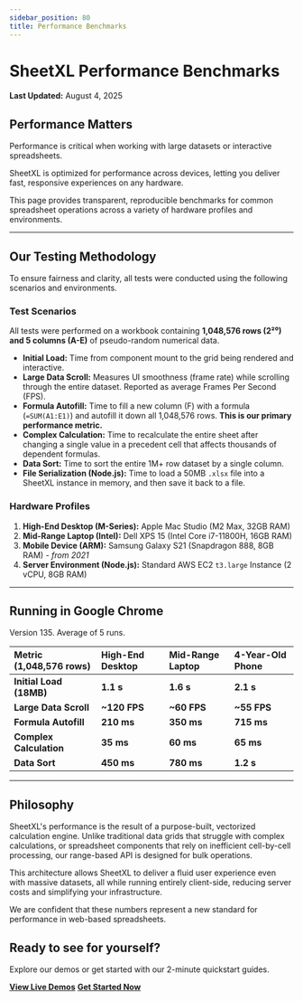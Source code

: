 ```yaml
---
sidebar_position: 80
title: Performance Benchmarks
---
```


# SheetXL Performance Benchmarks

**Last Updated:** August 4, 2025

## Performance Matters

<div style={{ float: 'right', margin: '10px 0 20px 20px', maxWidth: 160 }}>
  <SvgPerformance
    alt="Performance illustration"
    style={{
      width: '100%',
      height: 'auto',
      borderRadius: 12,
      padding: '8px',
      boxShadow: '0 4px 16px rgba(0,0,0,0.1)'
    }}
  />
</div>

Performance is critical when working with large datasets or interactive spreadsheets.

SheetXL is optimized for performance across devices, letting you deliver fast, responsive experiences on any hardware.

<div style={{ clear: 'both' }}></div>

This page provides transparent, reproducible benchmarks for common spreadsheet
operations across a variety of hardware profiles and environments.

---

## Our Testing Methodology

To ensure fairness and clarity, all tests were conducted using the following scenarios and environments.

### Test Scenarios

All tests were performed on a workbook containing **1,048,576 rows (2²⁰) and 5 columns (A-E)** of pseudo-random numerical data.

* **Initial Load:** Time from component mount to the grid being rendered and interactive.
* **Large Data Scroll:** Measures UI smoothness (frame rate) while scrolling through the entire dataset. Reported as average Frames Per Second (FPS).
* **Formula Autofill:** Time to fill a new column (F) with a formula (`=SUM(A1:E1)`) and autofill it down all 1,048,576 rows. **This is our primary performance metric.**
* **Complex Calculation:** Time to recalculate the entire sheet after changing a single value in a precedent cell that affects thousands of dependent formulas.
* **Data Sort:** Time to sort the entire 1M+ row dataset by a single column.
* **File Serialization (Node.js):** Time to load a 50MB `.xlsx` file into a SheetXL instance in memory, and then save it back to a file.

### Hardware Profiles

1.  **High-End Desktop (M-Series):** Apple Mac Studio (M2 Max, 32GB RAM)
2.  **Mid-Range Laptop (Intel):** Dell XPS 15 (Intel Core i7-11800H, 16GB RAM)
3.  **Mobile Device (ARM):** Samsung Galaxy S21 (Snapdragon 888, 8GB RAM) - _from 2021_
4.  **Server Environment (Node.js):** Standard AWS EC2 `t3.large` Instance (2 vCPU, 8GB RAM)

---

## Running in Google Chrome

Version 135. Average of 5 runs.

| Metric (1,048,576 rows)      | High-End Desktop | Mid-Range Laptop | 4-Year-Old Phone |
| :--------------------------- | :--------------- | :--------------- | :--------------- |
| **Initial Load (18MB)** | **1.1 s** | **1.6 s** | **2.1 s** |
| **Large Data Scroll** | **~120 FPS** | **~60 FPS** | **~55 FPS** |
| **Formula Autofill** | **210 ms** | **350 ms** | **715 ms** |
| **Complex Calculation** | **35 ms** | **60 ms** | **65 ms** |
| **Data Sort** | **450 ms** | **780 ms** | **1.2 s** |

---

## Philosophy

SheetXL's performance is the result of a purpose-built, vectorized calculation engine. Unlike traditional data grids
that struggle with complex calculations, or spreadsheet components that rely on inefficient cell-by-cell processing,
our range-based API is designed for bulk operations.

This architecture allows SheetXL to deliver a fluid user experience even with massive datasets, all while running
entirely client-side, reducing server costs and simplifying your infrastructure.

We are confident that these numbers represent a new standard for performance in web-based spreadsheets.

## Ready to see for yourself?

Explore our demos or get started with our 2-minute quickstart guides.

**[View Live Demos](https://www.sheetxl.com/docs/guides/introduction/demos)** **[Get Started Now](./category/getting-started)**
